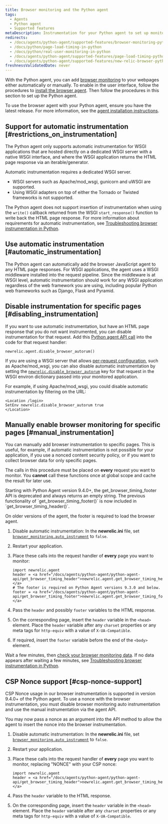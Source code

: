 ```yaml
---
title: Browser monitoring and the Python agent
tags:
  - Agents
  - Python agent
  - Supported features
metaDescription: Instrumentation for your Python agent to set up monitoring with browser instrumentation.
redirects:
  - /docs/agents/python-agent/supported-features/browser-monitoring-python-agent
  - /docs/python/page-load-timing-in-python
  - /docs/python/real-user-monitoring-in-python
  - /docs/agents/python-agent/supported-features/page-load-timing-python
  - /docs/agents/python-agent/supported-features/new-relic-browser-python-agent
freshnessValidatedDate: never
---
```


With the Python agent, you can add [browser monitoring](/docs/browser/new-relic-browser/getting-started/introduction-new-relic-browser) to your webpages either automatically or manually. To enable <InlinePopover type="browser" /> in the user interface, follow the procedures to [install the browser agent](/docs/browser/new-relic-browser/installation/install-new-relic-browser-agent). Then follow the procedures in this section to set up the Python agent.

To use the browser agent with your Python agent, ensure you have the latest release. For more information, see the [agent installation instructions](/docs/agents/python-agent/installation-and-configuration/python-agent-installation).

## Support for automatic instrumentation [#restrictions_on_instrumentation]

The Python agent only supports automatic instrumentation for WSGI applications that are hosted directly on a dedicated WSGI server with a native WSGI interface, and where the WSGI application returns the HTML page response via an iterable/generator.

Automatic instrumentation requires a dedicated WSGI server.

* WSGI servers such as Apache/mod_wsgi, gunicorn and uWSGI are supported.
* Using WSGI adapters on top of either the Tornado or Twisted frameworks is not supported.

The Python agent does not support insertion of instrumentation when using the `write()` callback returned from the WSGI `start_response()` function to write back the HTML page response. For more information about requirements for automatic instrumentation, see [Troubleshooting browser instrumentation in Python](/docs/agents/python-agent/troubleshooting/troubleshooting-page-load-timing-python).

## Use automatic instrumentation [#automatic_instrumentation]

The Python agent can automatically add the browser JavaScript agent to any HTML page responses. For WSGI applications, the agent uses a WSGI middleware installed into the request pipeline. Since the middleware is at WSGI level, automatic instrumentation should work for any WSGI application regardless of the web framework you are using, including popular Python web frameworks such as Django, Flask and Pyramid.

## Disable instrumentation for specific pages [#disabling_instrumentation]

If you want to use automatic instrumentation, but have an HTML page response that you do not want instrumented, you can disable instrumentation for that request. Add this [Python agent API call](/docs/agents/python-agent/installation-configuration/python-agent-configuration#disable_browser_autorum) into the code for that request handler:

```
newrelic.agent.disable_browser_autorum()
```

If you are using a WSGI server that allows [per-request configuration](/docs/agents/python-agent/installation-configuration/python-agent-configuration#per-request-configuration), such as Apache/mod_wsgi, you can also disable automatic instrumentation by setting the [`newrelic.disable_browser_autorum`](/docs/agents/python-agent/installation-configuration/python-agent-configuration#disable_browser_autorum) key for that request in the WSGI environ dictionary passed into your monitored application.

For example, if using Apache/mod_wsgi, you could disable automatic instrumentation by filtering on the URL:

```
<Location /login>
SetEnv newrelic.disable_browser_autorum true
</Location>
```

## Manually enable browser monitoring for specific pages [#manual_instrumentation]

You can manually add browser instrumentation to specific pages. This is useful, for example, if automatic instrumentation is not possible for your application, if you use a nonced content security policy, or if you want to collect browser data for only specific pages.

The calls in this procedure must be placed on <DoNotTranslate>**every**</DoNotTranslate> request you want to monitor. You <DoNotTranslate>**cannot**</DoNotTranslate> call these functions once at global scope and cache the result for later use.

<Callout variant="important">
Starting with Python Agent version 9.4.0+, the get_browser_timing_footer API is deprecated and always returns an empty string. The previous functionality of `get_browser_timing_footer()` is now included in `get_browser_timing_header()`.

On older versions of the agent, the footer is required to load the browser agent.
</Callout>

1. Disable automatic instrumentation: In the <DoNotTranslate>**newrelic.ini**</DoNotTranslate> file, set [`browser_monitoring.auto_instrument`](/docs/agents/python-agent/installation-configuration/python-agent-configuration#browser-auto) to `false`.
2. Restart your application.
3. Place these calls into the request handler of <DoNotTranslate>**every**</DoNotTranslate> page you want to monitor:

   ```
   import newrelic.agent
   header = <a href="/docs/agents/python-agent/python-agent-api/get_browser_timing_header">newrelic.agent.get_browser_timing_header()</a>
   # The footer is required on Python Agent versions 9.3.0 and below.
   footer = <a href="/docs/agents/python-agent/python-agent-api/get_browser_timing_footer">newrelic.agent.get_browser_timing_footer()</a>
   ```
4. Pass the `header` and possibly `footer` variables to the HTML response.
5. On the corresponding page, insert the `header` variable in the `<head>` element. Place the `header` variable after any `charset` properties or any meta tags for `http-equiv` with a value of `X-UA-Compatible`.
6. If required, insert the `footer` variable before the end of the `<body>` element.

Wait a few minutes, then [check your browser monitoring data](/docs/browser/new-relic-browser/getting-started/browser-overview-website-performance-glance). If no data appears after waiting a few minutes, see [Troubleshooting browser instrumentation in Python](/docs/agents/python-agent/troubleshooting/troubleshooting-page-load-timing-python).

## CSP Nonce support [#csp-nonce-support]

CSP Nonce usage in our browser instrumentation is supported in version 9.4.0+ of the Python agent. To use a nonce with the browser instrumentation, you must disable browser monitoring auto instrumentation and use the manual instrumentation via the agent API.

You may now pass a nonce as an argument into the API method to allow the agent to insert the nonce into the browser instrumentation.

1. Disable automatic instrumentation: In the <DoNotTranslate>**newrelic.ini**</DoNotTranslate> file, set [`browser_monitoring.auto_instrument`](/docs/agents/python-agent/installation-configuration/python-agent-configuration#browser-auto) to `false`.
2. Restart your application.
3. Place these calls into the request handler of <DoNotTranslate>**every**</DoNotTranslate> page you want to monitor, replacing "NONCE" with your CSP nonce:

   ```
   import newrelic.agent
   header = <a href="/docs/agents/python-agent/python-agent-api/get_browser_timing_header">newrelic.agent.get_browser_timing_header("NONCE")</a>
   ```
4. Pass the `header` variable to the HTML response.
5. On the corresponding page, insert the `header` variable in the `<head>` element. Place the `header` variable after any `charset` properties or any meta tags for `http-equiv` with a value of `X-UA-Compatible`.
